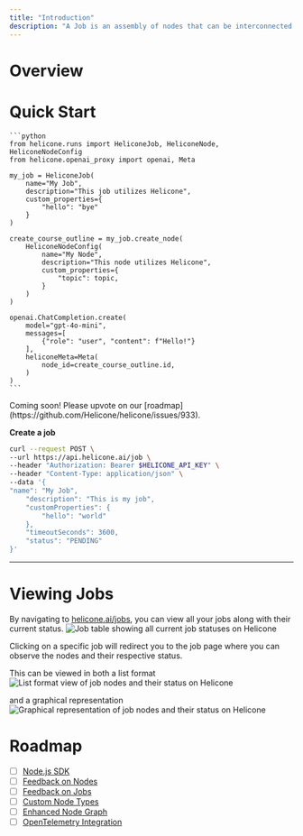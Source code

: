 ```yaml
---
title: "Introduction"
description: "A Job is an assembly of nodes that can be interconnected and evaluated as clusters. This is particularly beneficial for assessing chains and monitoring your system holistically."
---
```


# Overview

# Quick Start

<Tabs>
  <Tab title="Python (w/ package)">

    ```python
    from helicone.runs import HeliconeJob, HeliconeNode, HeliconeNodeConfig
    from helicone.openai_proxy import openai, Meta

    my_job = HeliconeJob(
        name="My Job",
        description="This job utilizes Helicone",
        custom_properties={
            "hello": "bye"
        }
    )

    create_course_outline = my_job.create_node(
        HeliconeNodeConfig(
            name="My Node",
            description="This node utilizes Helicone",
            custom_properties={
                "topic": topic,
            }
        )
    )

    openai.ChatCompletion.create(
        model="gpt-4o-mini",
        messages=[
            {"role": "user", "content": f"Hello!"}
        ],
        heliconeMeta=Meta(
            node_id=create_course_outline.id,
        )
    )
    ```

  </Tab>
  <Tab title="Node.js (w/ package)">
  Coming soon! Please upvote on our [roadmap](https://github.com/Helicone/helicone/issues/933).

  </Tab>
  <Tab title="cURL">

**Create a job**

```bash
curl --request POST \
--url https://api.helicone.ai/job \
--header "Authorization: Bearer $HELICONE_API_KEY" \
--header "Content-Type: application/json" \
--data '{
"name": "My Job",
	"description": "This is my job",
	"customProperties": {
		"hello": "world"
	},
	"timeoutSeconds": 3600,
	"status": "PENDING"
}'
```

  </Tab>
</Tabs>

---

# Viewing Jobs

By navigating to [helicone.ai/jobs](https://www.helicone.ai/job), you can view all your jobs along with their current status.
![Job table showing all current job statuses on Helicone](/images/jobs/table.png)

Clicking on a specific job will redirect you to the job page where you can observe the nodes and their respective status.

This can be viewed in both a list format
![List format view of job nodes and their status on Helicone](/images/jobs/list.png)

and a graphical representation
![Graphical representation of job nodes and their status on Helicone](/images/jobs/graph.png)


# Roadmap

- [ ] [Node.js SDK](https://github.com/Helicone/helicone/issues/933)
- [ ] [Feedback on Nodes]()
- [ ] [Feedback on Jobs]()
- [ ] [Custom Node Types]()
- [ ] [Enhanced Node Graph]()
- [ ] [OpenTelemetry Integration]()
